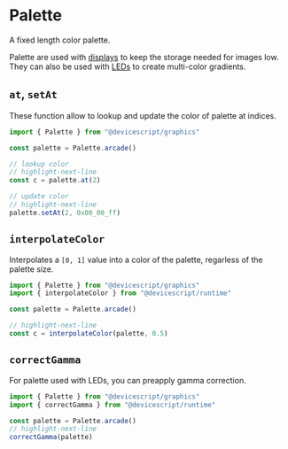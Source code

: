 # Palette

A fixed length color palette.

Palette are used with [displays](/developer/graphics/display)
to keep the storage needed for images low. They can also be used with [LEDs](/developer/leds)
to create multi-color gradients.

## `at`, `setAt`

These function allow to lookup and update the color of palette at indices.

```ts
import { Palette } from "@devicescript/graphics"

const palette = Palette.arcade()

// lookup color
// highlight-next-line
const c = palette.at(2)

// update color
// highlight-next-line
palette.setAt(2, 0x00_00_ff)
```

## `interpolateColor`

Interpolates a `[0, 1]` value into a color of the palette, regarless of the palette size.

```ts
import { Palette } from "@devicescript/graphics"
import { interpolateColor } from "@devicescript/runtime"

const palette = Palette.arcade()

// highlight-next-line
const c = interpolateColor(palette, 0.5)
```

## `correctGamma`

For palette used with LEDs, you can preapply gamma correction.

```ts
import { Palette } from "@devicescript/graphics"
import { correctGamma } from "@devicescript/runtime"

const palette = Palette.arcade()
// highlight-next-line
correctGamma(palette)
```
